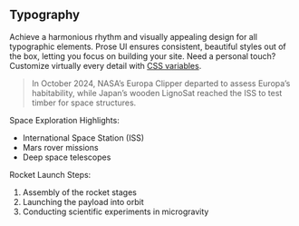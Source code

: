 ## Typography

Achieve a harmonious rhythm and visually appealing design for all typographic elements. Prose UI ensures consistent, beautiful styles out of the box, letting you focus on building your site. Need a personal touch? Customize virtually every detail with [CSS variables](/docs/styling).


> In October 2024, NASA’s Europa Clipper departed to assess Europa’s habitability, while Japan’s wooden LignoSat reached the ISS to test timber for space structures.

Space Exploration Highlights:
- International Space Station (ISS)
- Mars rover missions
- Deep space telescopes

Rocket Launch Steps:
1. Assembly of the rocket stages
2. Launching the payload into orbit
3. Conducting scientific experiments in microgravity